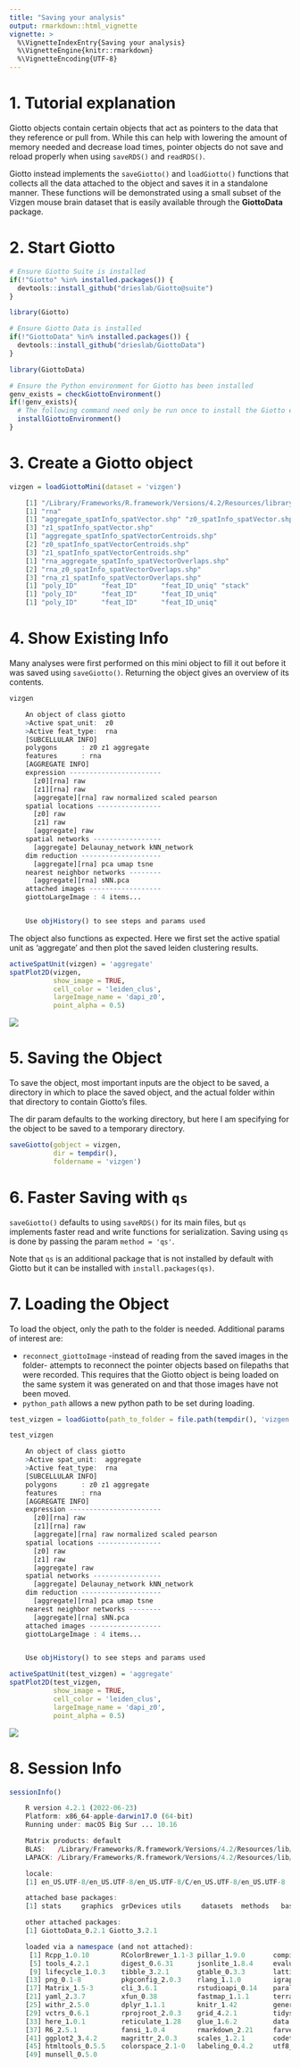 ```yaml
---
title: "Saving your analysis"
output: rmarkdown::html_vignette
vignette: >
  %\VignetteIndexEntry{Saving your analysis}
  %\VignetteEngine{knitr::rmarkdown}
  %\VignetteEncoding{UTF-8}
---
```



# 1. Tutorial explanation

Giotto objects contain certain objects that act as pointers to the data that they reference or pull from. While this can help with lowering the amount of memory needed and decrease load times, pointer objects do not save and reload properly when using `saveRDS()` and `readRDS()`.

Giotto instead implements the `saveGiotto()` and `loadGiotto()` functions that collects all the data attached to the object and saves it in a standalone manner. These functions will be demonstrated using a small subset of the Vizgen mouse brain dataset that is easily available through the **GiottoData** package.

# 2. Start Giotto


```r
# Ensure Giotto Suite is installed
if(!"Giotto" %in% installed.packages()) {
  devtools::install_github("drieslab/Giotto@suite")
}

library(Giotto)

# Ensure Giotto Data is installed
if(!"GiottoData" %in% installed.packages()) {
  devtools::install_github("drieslab/GiottoData")
}

library(GiottoData)

# Ensure the Python environment for Giotto has been installed
genv_exists = checkGiottoEnvironment()
if(!genv_exists){
  # The following command need only be run once to install the Giotto environment
  installGiottoEnvironment()
}
```


# 3. Create a Giotto object


```r
vizgen = loadGiottoMini(dataset = 'vizgen')
```

```r
    [1] "/Library/Frameworks/R.framework/Versions/4.2/Resources/library/GiottoData//Mini_datasets/Vizgen/VizgenObject//Features/rna_feature_spatVector.shp"
    [1] "rna"
    [1] "aggregate_spatInfo_spatVector.shp" "z0_spatInfo_spatVector.shp"       
    [3] "z1_spatInfo_spatVector.shp"       
    [1] "aggregate_spatInfo_spatVectorCentroids.shp"
    [2] "z0_spatInfo_spatVectorCentroids.shp"       
    [3] "z1_spatInfo_spatVectorCentroids.shp"       
    [1] "rna_aggregate_spatInfo_spatVectorOverlaps.shp"
    [2] "rna_z0_spatInfo_spatVectorOverlaps.shp"       
    [3] "rna_z1_spatInfo_spatVectorOverlaps.shp"       
    [1] "poly_ID"      "feat_ID"      "feat_ID_uniq" "stack"       
    [1] "poly_ID"      "feat_ID"      "feat_ID_uniq"
    [1] "poly_ID"      "feat_ID"      "feat_ID_uniq"

```

# 4. Show Existing Info

Many analyses were first performed on this mini object to fill it out before it was saved using `saveGiotto()`. Returning the object gives an overview of its contents.


```r
vizgen
```

```r
    An object of class giotto 
    >Active spat_unit:  z0 
    >Active feat_type:  rna 
    [SUBCELLULAR INFO]
    polygons      : z0 z1 aggregate 
    features      : rna 
    [AGGREGATE INFO]
    expression -----------------------
      [z0][rna] raw
      [z1][rna] raw
      [aggregate][rna] raw normalized scaled pearson
    spatial locations ----------------
      [z0] raw
      [z1] raw
      [aggregate] raw
    spatial networks -----------------
      [aggregate] Delaunay_network kNN_network
    dim reduction --------------------
      [aggregate][rna] pca umap tsne
    nearest neighbor networks --------
      [aggregate][rna] sNN.pca
    attached images ------------------
    giottoLargeImage : 4 items...


    Use objHistory() to see steps and params used

```

The object also functions as expected. Here we first set the active spatial unit as 'aggregate' and then plot the saved leiden clustering results.


```r
activeSpatUnit(vizgen) = 'aggregate'
spatPlot2D(vizgen,
           show_image = TRUE,
           cell_color = 'leiden_clus',
           largeImage_name = 'dapi_z0',
           point_alpha = 0.5)
```

![](images/saving_object/unnamed-chunk-4-1.png)



# 5. Saving the Object

To save the object, most important inputs are the object to be saved, a directory in which to place the saved object, and the actual folder within that directory to contain Giotto's files.

The dir param defaults to the working directory, but here I am specifying for the object to be saved to a temporary directory.


```r
saveGiotto(gobject = vizgen,
           dir = tempdir(),
           foldername = 'vizgen')
```


# 6. Faster Saving with `qs`

`saveGiotto()` defaults to using `saveRDS()` for its main files, but `qs` implements faster read and write functions for serialization. Saving using `qs` is done by passing the param `method = 'qs'`.

Note that `qs` is an additional package that is not installed by default with Giotto but it can be installed with `install.packages(qs)`.

# 7. Loading the Object

To load the object, only the path to the folder is needed. Additional params of interest are:

- `reconnect_giottoImage` -instead of reading from the saved images in the folder- attempts to reconnect the pointer objects based on filepaths that were recorded. This requires that the Giotto object is being loaded on the same system it was generated on and that those images have not been moved.
- `python_path` allows a new python path to be set during loading.


```r
test_vizgen = loadGiotto(path_to_folder = file.path(tempdir(), 'vizgen'))
```



```r
test_vizgen
```

```r
    An object of class giotto 
    >Active spat_unit:  aggregate 
    >Active feat_type:  rna 
    [SUBCELLULAR INFO]
    polygons      : z0 z1 aggregate 
    features      : rna 
    [AGGREGATE INFO]
    expression -----------------------
      [z0][rna] raw
      [z1][rna] raw
      [aggregate][rna] raw normalized scaled pearson
    spatial locations ----------------
      [z0] raw
      [z1] raw
      [aggregate] raw
    spatial networks -----------------
      [aggregate] Delaunay_network kNN_network
    dim reduction --------------------
      [aggregate][rna] pca umap tsne
    nearest neighbor networks --------
      [aggregate][rna] sNN.pca
    attached images ------------------
    giottoLargeImage : 4 items...


    Use objHistory() to see steps and params used
```



```r
activeSpatUnit(test_vizgen) = 'aggregate'
spatPlot2D(test_vizgen,
           show_image = TRUE,
           cell_color = 'leiden_clus',
           largeImage_name = 'dapi_z0',
           point_alpha = 0.5)
```

![](images/saving_object/unnamed-chunk-8-1.png)



# 8. Session Info


```r
sessionInfo()
```

```r
    R version 4.2.1 (2022-06-23)
    Platform: x86_64-apple-darwin17.0 (64-bit)
    Running under: macOS Big Sur ... 10.16

    Matrix products: default
    BLAS:   /Library/Frameworks/R.framework/Versions/4.2/Resources/lib/libRblas.0.dylib
    LAPACK: /Library/Frameworks/R.framework/Versions/4.2/Resources/lib/libRlapack.dylib

    locale:
    [1] en_US.UTF-8/en_US.UTF-8/en_US.UTF-8/C/en_US.UTF-8/en_US.UTF-8

    attached base packages:
    [1] stats     graphics  grDevices utils     datasets  methods   base     

    other attached packages:
    [1] GiottoData_0.2.1 Giotto_3.2.1    

    loaded via a namespace (and not attached):
     [1] Rcpp_1.0.10        RColorBrewer_1.1-3 pillar_1.9.0       compiler_4.2.1    
     [5] tools_4.2.1        digest_0.6.31      jsonlite_1.8.4     evaluate_0.20     
     [9] lifecycle_1.0.3    tibble_3.2.1       gtable_0.3.3       lattice_0.20-45   
    [13] png_0.1-8          pkgconfig_2.0.3    rlang_1.1.0        igraph_1.4.1      
    [17] Matrix_1.5-3       cli_3.6.1          rstudioapi_0.14    parallel_4.2.1    
    [21] yaml_2.3.7         xfun_0.38          fastmap_1.1.1      terra_1.7-22      
    [25] withr_2.5.0        dplyr_1.1.1        knitr_1.42         generics_0.1.3    
    [29] vctrs_0.6.1        rprojroot_2.0.3    grid_4.2.1         tidyselect_1.2.0  
    [33] here_1.0.1         reticulate_1.28    glue_1.6.2         data.table_1.14.8 
    [37] R6_2.5.1           fansi_1.0.4        rmarkdown_2.21     farver_2.1.1      
    [41] ggplot2_3.4.2      magrittr_2.0.3     scales_1.2.1       codetools_0.2-18  
    [45] htmltools_0.5.5    colorspace_2.1-0   labeling_0.4.2     utf8_1.2.3        
    [49] munsell_0.5.0     

```
